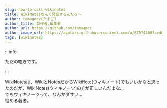 ```yaml
---
slug: how-to-call-wikinotes
title: WikiNotesなんて発音するんだろ～
author: tamagoez(たまご)
author_title: 製作者,編集者
author_url: https://github.com/tamagoez
author_image_url: https://avatars.githubusercontent.com/u/87574268?s=400&v=4
tags: [wikinotes]
---
```


:::info

ただの呟きです。

:::

<!--truncate-->

WikiNotesは、WikiとNotesだからWikiNote(ウィキノート)でもいいかなと思ったのだが、WikiNotes(ウィキノーツ)の方が正しいんだよな...  
でもウィキノーツって、なんかダサい...  
悩める著者。
